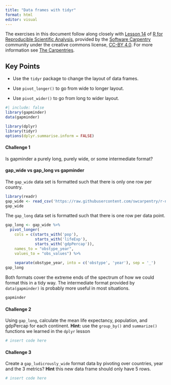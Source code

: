 ```yaml
---
title: "Data frames with tidyr"
format: html
editor: visual
---
```


The exercises in this document follow along closely with [Lesson 14](https://swcarpentry.github.io/r-novice-gapminder/14-tidyr.html) of [R for Reproducible Scientific Analysis](https://swcarpentry.github.io/r-novice-gapminder/), provided by the [Software Carpentry](https://software-carpentry.org/) community under the creative commons license, [CC-BY 4.0](https://creativecommons.org/licenses/by/4.0/). For more information see [The Carpentries](https://carpentries.org/).

::: callout-tip
## Key Points

-   Use the `tidyr` package to change the layout of data frames.

-   Use `pivot_longer()` to go from wide to longer layout.

-   Use `pivot_wider()` to go from long to wider layout.
:::

```r
#| include: false
library(gapminder)
data(gapminder)

library(dplyr)
library(tidyr)
options(dplyr.summarise.inform = FALSE)
```

#### Challenge 1

Is gapminder a purely long, purely wide, or some intermediate format?

<!-- Challenge 1 answer begin -->


<!-- Challenge 1 answer end -->

#### gap_wide vs gap_long vs gapminder

The `gap_wide` data set is formatted such that there is only one row per country.

```r
library(readr)
gap_wide <- read_csv('https://raw.githubusercontent.com/swcarpentry/r-novice-gapminder/gh-pages/_episodes_rmd/data/gapminder_wide.csv')
gap_wide
```

The `gap_long` data set is formatted such that there is one row per data point.

```r
gap_long <- gap_wide %>%
  pivot_longer(
    cols = c(starts_with('pop'), 
             starts_with('lifeExp'),
             starts_with('gdpPercap')),
    names_to = "obstype_year", 
    values_to = "obs_values") %>%
    
    separate(obstype_year, into = c('obstype', 'year'), sep = '_')
gap_long
```

Both formats cover the extreme ends of the spectrum of how we could format this in a tidy way. The intermediate format provided by `data(gapminder)` is probably more useful in most situations.

```r
gapminder
```

#### Challenge 2

Using `gap_long`, calculate the mean life expectancy, population, and gdpPercap for each continent. **Hint:** use the `group_by()` and `summarize()` functions we learned in the `dplyr` lesson

<!-- Challenge 2 answer begin -->

```r
# insert code here
```

<!-- Challenge 2 answer end -->

#### Challenge 3

Create a `gap_ludicrously_wide` format data by pivoting over countries, year and the 3 metrics? **Hint** this new data frame should only have 5 rows.

<!-- Challenge 3 answer begin -->

```r
# insert code here
```

<!-- Challenge 3 answer end -->
